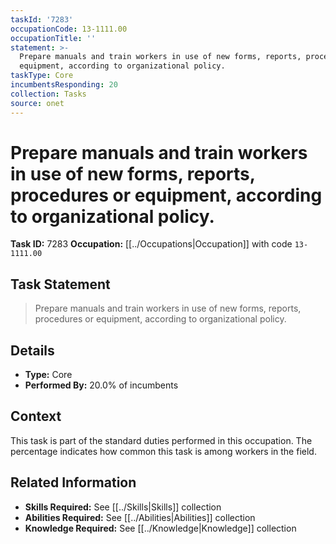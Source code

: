 ```yaml
---
taskId: '7283'
occupationCode: 13-1111.00
occupationTitle: ''
statement: >-
  Prepare manuals and train workers in use of new forms, reports, procedures or
  equipment, according to organizational policy.
taskType: Core
incumbentsResponding: 20
collection: Tasks
source: onet
---
```

# Prepare manuals and train workers in use of new forms, reports, procedures or equipment, according to organizational policy.

**Task ID:** 7283
**Occupation:** [[../Occupations|Occupation]] with code `13-1111.00`

## Task Statement

> Prepare manuals and train workers in use of new forms, reports, procedures or equipment, according to organizational policy.

## Details

- **Type:** Core
- **Performed By:** 20.0% of incumbents

## Context

This task is part of the standard duties performed in this occupation. The percentage indicates how common this task is among workers in the field.

## Related Information

- **Skills Required:** See [[../Skills|Skills]] collection
- **Abilities Required:** See [[../Abilities|Abilities]] collection
- **Knowledge Required:** See [[../Knowledge|Knowledge]] collection
